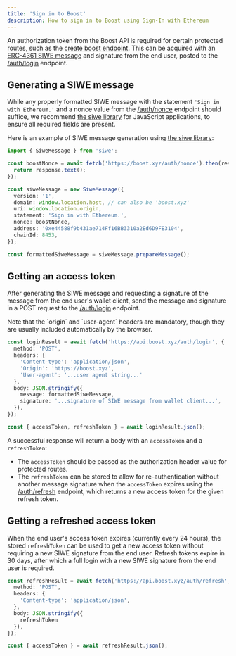 ```yaml
---
title: 'Sign in to Boost'
description: How to sign in to Boost using Sign-In with Ethereum
---
```


[//]: # (TODO: fix links)
An authorization token from the Boost API is required for certain protected routes, such as the [create boost endpoint](create-a-boost.md#submitting-the-create-boost-request). This can be acquired with an [ERC-4361 SIWE message](https://eips.ethereum.org/EIPS/eip-4361) and signature from the end user, posted to the [/auth/login](https://api.boost.xyz/docs#tag/auth/paths/\~1auth\~1login/post) endpoint.

## Generating a SIWE message

While any properly formatted SIWE message with the statement `'Sign in with Ethereum.'` and a nonce value from the [/auth/nonce](https://api.boost.xyz/docs#tag/auth/paths/\~1auth\~1nonce/get) endpoint should suffice, we recommend [the siwe library](https://www.npmjs.com/package/siwe) for JavaScript applications, to ensure all required fields are present.

Here is an example of SIWE message generation using [the siwe library](https://www.npmjs.com/package/siwe):

```typescript
import { SiweMessage } from 'siwe';

const boostNonce = await fetch('https://boost.xyz/auth/nonce').then(response => {
  return response.text();
});

const siweMessage = new SiweMessage({
  version: '1',
  domain: window.location.host, // can also be 'boost.xyz'
  uri: window.location.origin,
  statement: 'Sign in with Ethereum.',
  nonce: boostNonce,
  address: '0xe44588f9b431ae714Ff16BB3310a2Ed6D9FE3104',
  chainId: 8453,
});

const formattedSiweMessage = siweMessage.prepareMessage();
```

## Getting an access token

After generating the SIWE message and requesting a signature of the message from the end user's wallet client, send the message and signature in a POST request to the [/auth/login](https://api.boost.xyz/docs#tag/auth/paths/\~1auth\~1login/post) endpoint.

<Tip>
    Note that the `origin` and `user-agent` headers are mandatory, though they are usually included automatically by the browser.
</Tip>

```typescript
const loginResult = await fetch('https://api.boost.xyz/auth/login', {
  method: 'POST',
  headers: {
    'Content-type': 'application/json',
    'Origin': 'https://boost.xyz',
    'User-agent': '...user agent string...'
  },
  body: JSON.stringify({
    message: formattedSiweMessage,
    signature: '...signature of SIWE message from wallet client...',
  }),
});

const { accessToken, refreshToken } = await loginResult.json();
```

A successful response will return a body with an `accessToken` and a `refreshToken`:

* The `accessToken` should be passed as the authorization header value for protected routes.
* The `refreshToken` can be stored to allow for re-authentication without another message signature when the `accessToken` expires using the [/auth/refresh](https://api.boost.xyz/docs#tag/auth/paths/\~1auth\~1refresh/post) endpoint, which returns a new access token for the given refresh token.

## Getting a refreshed access token

When the end user's access token expires (currently every 24 hours), the stored `refreshToken` can be used to get a new access token without requiring a new SIWE signature from the end user. Refresh tokens expire in 30 days, after which a full login with a new SIWE signature from the end user is required.

```typescript
const refreshResult = await fetch('https://api.boost.xyz/auth/refresh', {
  method: 'POST',
  headers: {
    'Content-type': 'application/json',
  },
  body: JSON.stringify({
    refreshToken
  }),
});

const { accessToken } = await refreshResult.json();
```